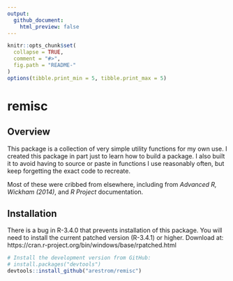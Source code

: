 ```yaml
---
output:
  github_document:
    html_preview: false
---
```


```r
knitr::opts_chunk$set(
  collapse = TRUE,
  comment = "#>",
  fig.path = "README-"
)
options(tibble.print_min = 5, tibble.print_max = 5)
```

# remisc

## Overview

This package is a collection of very simple utility functions for my own use. I created this
package in part just to learn how to build a package. I also built it to avoid having to 
source or paste in functions I use reasonably often, but keep forgetting the exact code to 
recreate.

Most of these were cribbed from elsewhere, including from *Advanced R, Wickham (2014)*, and
*R Project* documentation. 

## Installation

There is a bug in R-3.4.0 that prevents installation of this package. You will need to install
the current patched version (R-3.4.1) or higher. Download at: 
https://cran.r-project.org/bin/windows/base/rpatched.html

```r
# Install the development version from GitHub:
# install.packages("devtools")
devtools::install_github("arestrom/remisc")
```


